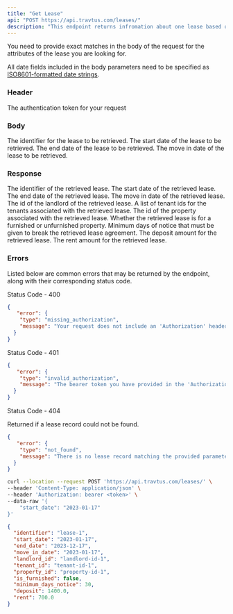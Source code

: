 ```yaml
---
title: "Get Lease"
api: "POST https://api.travtus.com/leases/"
description: "This endpoint returns infromation about one lease based on the provided parameters."
---
```


You need to provide exact matches in the body of the request for the attributes of the lease you are looking for.

All date fields included in the body parameters need to be specified as [ISO8601-formatted date strings](https://en.wikipedia.org/wiki/ISO_8601).

### Header

<ParamField header="Authorization" type="string" default="none" required>
  The authentication token for your request
</ParamField>

### Body

<ParamField body="identifier" type="string" default="none">
  The identifier for the lease to be retrieved.
</ParamField>

<ParamField body="start_date" type="string" default="none">
  The start date of the lease to be retrieved.
</ParamField>

<ParamField body="end_date" type="string" default="none">
  The end date of the lease to be retrieved.
</ParamField>

<ParamField body="move_in_date" type="string" default="none">
  The move in date of the lease to be retrieved.
</ParamField>

### Response

<ResponseField name="identifier" type="string" default="none">
  The identifier of the retrieved lease.
</ResponseField>

<ResponseField name="start_date" type="string" default="none">
  The start date of the retrieved lease.
</ResponseField>

<ResponseField name="end_date" type="string" default="none">
  The end date of the retrieved lease.
</ResponseField>

<ResponseField name="move_in_date" type="string" default="none">
  The move in date of the retrieved lease.
</ResponseField>

<ResponseField name="landlord_id" type="string" default="none">
  The id of the landlord of the retrieved lease.
</ResponseField>

<ResponseField name="tenant_id" type="[string]" default="none">
  A list of tenant ids for the tenants associated with the retrieved lease.
</ResponseField>

<ResponseField name="property_id" type="string" default="none">
  The id of the property associated with the retrieved lease.
</ResponseField>

<ResponseField name="is_furnished" type="boolean" default="none">
  Whether the retrieved lease is for a furnished or unfurnished property.
</ResponseField>

<ResponseField name="minimum_days_notice" type="integer" default="none">
  Minimum days of notice that must be given to break the retrieved lease agreement.
</ResponseField>

<ResponseField name="deposit" type="float" default="none">
  The deposit amount for the retrieved lease.
</ResponseField>

<ResponseField name="rent" type="float" default="none">
  The rent amount for the retrieved lease.
</ResponseField>

### Errors
Listed below are common errors that may be returned by the endpoint, along with their corresponding status code.

Status Code - 400
```json Missing Authorization header
{
   "error": {
    "type": "missing_authorization",
    "message": "Your request does not include an 'Authorization' header with a bearer token for your account."
  }
}
```

Status Code - 401
```json Invalid/Expired Authorization header bearer token value
{
   "error": {
    "type": "invalid_authorization",
    "message": "The bearer token you have provided in the 'Authorization' header is invalid."
  }
}
```

Status Code - 404

Returned if a lease record could not be found.
```json No lease record found for the provided parameters
{
   "error": {
    "type": "not_found",
    "message": "There is no lease record matching the provided parameters."
  }
}
```

<RequestExample>

```bash Request
curl --location --request POST 'https://api.travtus.com/leases/' \
--header 'Content-Type: application/json' \
--header 'Authorization: bearer <token>' \
--data-raw '{
    "start_date": "2023-01-17"
}'
```

</RequestExample>

<ResponseExample>

```json Response
{
  "identifier": "lease-1",
  "start_date": "2023-01-17",
  "end_date": "2023-12-17",
  "move_in_date": "2023-01-17",
  "landlord_id": "landlord-id-1",
  "tenant_id": "tenant-id-1",
  "property_id": "property-id-1",
  "is_furnished": false,
  "minimum_days_notice": 30,
  "deposit": 1400.0,
  "rent": 700.0
}
```

</ResponseExample>
